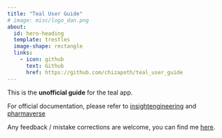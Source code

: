 ```yaml
---
title: "Teal User Guide"
# image: misc/logo_dan.png
about:
  id: hero-heading
  template: trestles
  image-shape: rectangle
  links:
    - icon: github
      text: Github
      href: https://github.com/chizapoth/teal_user_guide
---
```


::: {#hero-heading}

This is the **unofficial guide** for the teal app.

For official documentation, please refer to [insightengineering](https://github.com/insightsengineering/teal) and [pharmaverse](https://pharmaverse.org/)

Any feedback / mistake corrections are welcome, you can find me [here](https://chizapoth.github.io). 

:::
